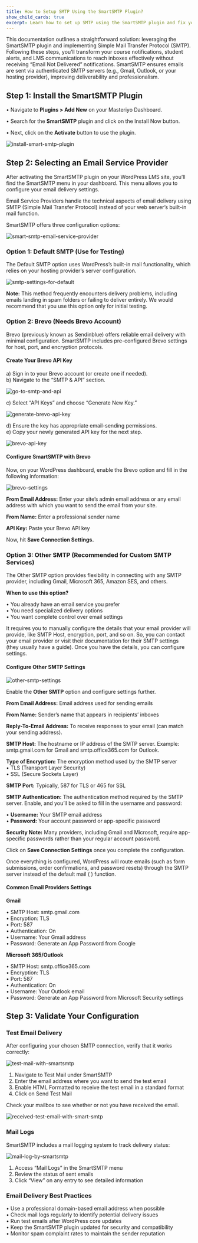 ```yaml
---
title: How to Setup SMTP Using the SmartSMTP Plugin?
show_child_cards: true
excerpt: Learn how to set up SMTP using the SmartSMTP plugin and fix your email delivery issue.
---
```


This documentation outlines a straightforward solution: leveraging the SmartSMTP plugin and implementing Simple Mail Transfer Protocol (SMTP). Following these steps, you’ll transform your course notifications, student alerts, and LMS communications to reach inboxes effectively without receiving “Email Not Delivered” notifications. SmartSMTP ensures emails are sent via authenticated SMTP servers (e.g., Gmail, Outlook, or your hosting provider), improving deliverability and professionalism.

## Step 1: Install the SmartSMTP Plugin  

•	Navigate to **Plugins > Add New** on your Masteriyo Dashboard.

•	Search for the **SmartSMTP** plugin and click on the Install Now button. 

•	Next, click on the **Activate** button to use the plugin.

![install-smart-smtp-plugin](https://github.com/user-attachments/assets/08a67aa2-9d30-473f-be5c-d6f05545638f)

## Step 2: Selecting an Email Service Provider

After activating the SmartSMTP plugin on your WordPress LMS site, you’ll find the SmartSMTP menu in your dashboard. This menu allows you to configure your email delivery settings.    

Email Service Providers handle the technical aspects of email delivery using SMTP (Simple Mail Transfer Protocol) instead of your web server’s built-in mail function.     

SmartSMTP offers three configuration options:

![smart-smtp-email-service-provider](https://github.com/user-attachments/assets/8c7a9492-f891-4c12-b2e1-9ad85928ec52)

### Option 1: Default SMTP (Use for Testing)

The Default SMTP option uses WordPress’s built-in mail functionality, which relies on your hosting provider’s server configuration.    

![smtp-settings-for-default](https://github.com/user-attachments/assets/d2cb41f9-bd79-46cc-940c-a766da660bd4)

**Note:** This method frequently encounters delivery problems, including emails landing in spam folders or failing to deliver entirely. We would recommend that you use this option only for initial testing.    

### Option 2: Brevo (Needs Brevo Account)

Brevo (previously known as Sendinblue) offers reliable email delivery with minimal configuration. SmartSMTP includes pre-configured Brevo settings for host, port, and encryption protocols.  

#### Create Your Brevo API Key    
  a)	Sign in to your Brevo account (or create one if needed).   
  b)	Navigate to the “SMTP & API” section.    

![go-to-smtp-and-api](https://github.com/user-attachments/assets/040fbe0e-6044-4912-952a-1b21a184f5b9)


  c)	Select “API Keys” and choose “Generate New Key.”  

![generate-brevo-api-key](https://github.com/user-attachments/assets/3f4ef838-5e84-4531-89e7-9529dc107acc)

  d)	Ensure the key has appropriate email-sending permissions.  
  e)	Copy your newly generated API key for the next step.  

![brevo-api-key](https://github.com/user-attachments/assets/7c82532a-2bef-4d58-a75b-d0b5432e2b4f)

#### Configure SmartSMTP with Brevo

Now, on your WordPress dashboard, enable the Brevo option and fill in the following information:    

![brevo-settings](https://github.com/user-attachments/assets/814fe8eb-6078-404e-9f87-e3b4f459e64e)

**From Email Address:** Enter your site’s admin email address or any email address with which you want to send the email from your site.    

**From Name:** Enter a professional sender name     

**API Key:** Paste your Brevo API key     

Now, hit **Save Connection Settings.**  

### Option 3: Other SMTP (Recommended for Custom SMTP Services)

The Other SMTP option provides flexibility in connecting with any SMTP provider, including Gmail, Microsoft 365, Amazon SES, and others.  

**When to use this option?**    

  •	You already have an email service you prefer    
  •	You need specialized delivery options    
  •	You want complete control over email settings    

It requires you to manually configure the details that your email provider will provide, like SMTP Host, encryption, port, and so on. So, you can contact your email provider or visit their documentation for their SMTP settings (they usually have a guide). Once you have the details, you can configure settings.   

#### Configure Other SMTP Settings  

![other-smtp-settings](https://github.com/user-attachments/assets/f5df76b8-7b74-41db-858f-14c6a19e1879)

Enable the **Other SMTP** option and configure settings further.  

**From Email Address:** Email address used for sending emails   

**From Name:** Sender’s name that appears in recipients’ inboxes  

**Reply-To-Email Address:** To receive responses to your email (can match your sending address). 

**SMTP Host:** The hostname or IP address of the SMTP server. Example: smtp.gmail.com for Gmail and smtp.office365.com for Outlook.    

**Type of Encryption:** The encryption method used by the SMTP server   
  •	TLS (Transport Layer Security)    
  •	SSL (Secure Sockets Layer)  

**SMTP Port:** Typically, 587 for TLS or 465 for SSL    

**SMTP Authentication:** The authentication method required by the SMTP server. Enable, and you’ll be asked to fill in the username and password:    

  •	**Username:** Your SMTP email address    
  •	**Password:** Your account password or app-specific password    

**Security Note:** Many providers, including Gmail and Microsoft, require app-specific passwords rather than your regular account password.    

Click on **Save Connection Settings** once you complete the configuration.     

Once everything is configured, WordPress will route emails (such as form submissions, order confirmations, and password resets) through the SMTP server instead of the default mail ( )  function.   

#### Common Email Providers Settings    

**Gmail**  

  •	SMTP Host: smtp.gmail.com    
  •	Encryption: TLS  
  •	Port: 587  
  •	Authentication: On  
        •	Username: Your Gmail address  
        •	Password: Generate an App Password from Google  

**Microsoft 365/Outlook**

  •	SMTP Host: smtp.office365.com    
  •	Encryption: TLS    
  •	Port: 587    
  •	Authentication: On    
      •	Username: Your Outlook email    
      •	Password: Generate an App Password from Microsoft Security settings

## Step 3: Validate Your Configuration  

### Test Email Delivery    

After configuring your chosen SMTP connection, verify that it works correctly:  

![test-mail-with-smartsmtp](https://github.com/user-attachments/assets/ae882710-540b-4ccd-ab7c-b7efbcbcdec3)

1.	Navigate to Test Mail under SmartSMTP   
2.	Enter the email address where you want to send the test email  
3.	Enable HTML Formatted to receive the test email in a standard format  
4.	Click on Send Test Mail  

Check your mailbox to see whether or not you have received the email. 

![received-test-email-with-smart-smtp](https://github.com/user-attachments/assets/f8725bac-4b16-424c-93d8-56c32a1436a5)

### Mail Logs  

SmartSMTP includes a mail logging system to track delivery status:  

![mail-log-by-smartsmtp](https://github.com/user-attachments/assets/85fd47bb-ca02-46d8-9459-fc08ffcdfc0f)

  1.	Access “Mail Logs” in the SmartSMTP menu 
  2.	Review the status of sent emails 
  3.	Click “View” on any entry to see detailed information    

### Email Delivery Best Practices  

•	Use a professional domain-based email address when possible    
•	Check mail logs regularly to identify potential delivery issues    
•	Run test emails after WordPress core updates    
•	Keep the SmartSMTP plugin updated for security and compatibility    
•	Monitor spam complaint rates to maintain the sender reputation    





